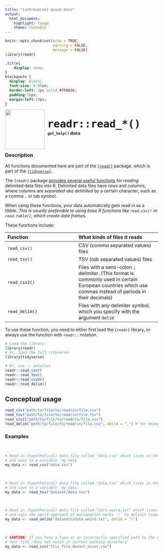 ```yaml
---
title: "{introverse} quick docs"
output: 
  html_document:
    highlight: tango
    theme: readable
---
```



```r
knitr::opts_chunk$set(echo = TRUE, 
                      warning = FALSE, 
                      message = FALSE)
library(readr)
```

```css
.title{
    display: none;
}
blockquote {
  display: block;
  font-size: 0.95em;
  border-left: 3px solid #7FB036;
  padding:10px;
  margin-left:10px;
}
```

<div>
<br>
 <img src = "logo.png" style = "float:left;height:130px;margin-top:-20px;">
 <span style = "font-weight:bold;font-size:40px;"> 
  &nbsp;<code>readr::read_*()</code>
 </span>
 <br>
 <b>&nbsp;&nbsp;&nbsp;<code>get_help()</code> docs</b>
</div>
<br>

### Description

All functions documented here are part of the [`{readr}`](https://readr.tidyverse.org/) package, which is part of the [`{tidyverse}`](https://www.tidyverse.org/).

The `{readr}` package [provides several useful functions](https://readr.tidyverse.org/reference/read_delim.html) for _reading_ delimited data files into R. Delimited data files have rows and columns, where columns are _separated aka delimited_ by a certain character, such as a comma `,` or tab symbol. 

When using these functions, your data automatically gets read in as a tibble. _This is usually preferable to using base R functions like `read.csv()` or `read.table()`, which create data frames._

These functions include:

| Function | What kinds of files it reads
|:-----------|:-------------
|  `read_csv()`   | CSV (_comma_ separated values) files  
|  `read_tsv()`   | TSV (_tab_ separated values) files  
|  `read_csv2()` | Files with a semi-colon `;` delimiter. (This format is commonly used in certain European countries which use commas instead of periods in their decimals)
|  `read_delim()` | Files with any delimiter symbol, which you specify with the argument `delim`

<!-- Add the following if the topic is a function that does NOT come with base R, and uncomment/fill in the subsequent multiline HTML comment: -->
To use these function, you need to either first load the `{readr}` library, or always use the function with `readr::` notation.

```r
# Load the library
library(readr)
# Or, load the full tidyverse:
library(tidyverse)

# Or, use :: notation
readr::read_csv()
readr::read_tsv()
readr::read_csv2()
readr::read_delim()
```


## Conceptual usage 

```r
read_csv("path/to/file/to/read/in/file.csv")
read_tsv("path/to/file/to/read/in/file.tsv")
read_csv2("path/to/file/to/read/in/file.csv")
read_delim("path/to/file/to/read/in/file.csv", delim = ",") # for example, a comma delimiter 
```

### Examples

<br>
```r
# Read in (hypothetical) data file called "data.csv" which lives in the _same directory_ as your code,
# and save to a variable `my_data`
my_data <- read_csv("data.csv")
```

<br>
```r
# Read in (hypothetical) data file called "data.tsv" which lives in the relative directory "datasets/"
# and save to a variable `my_data`
my_data <- read_tsv("dataset/data.tsv")
```

<br>
```r
# Read in (hypothetical) data file called "data_weird.txt" which lives in the relative directory "datasets/"
# and uses the weird approach of exclamation marks `!` to delimit (separate) columns
my_data <- read_delim("datasets/data_weird.txt", delim = "!")
```

<br>
```r
# CAUTION! If you have a typo or an incorrectly specified path to the data, you will get an error saying:
# Your file 'does not exist in current working directory'
my_data <- read_csv("this_file_doesnt_exist.csv")
```


